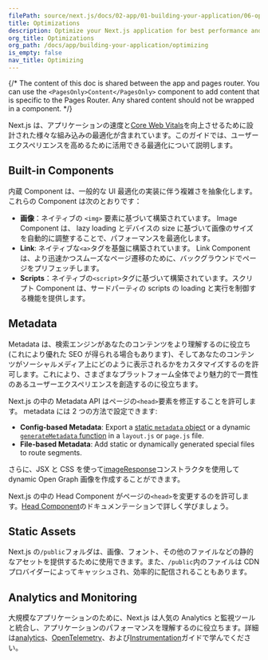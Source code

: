 ```yaml
---
filePath: source/next.js/docs/02-app/01-building-your-application/06-optimizing/index.mdx
title: Optimizations
description: Optimize your Next.js application for best performance and user experience.
org_title: Optimizations
org_path: /docs/app/building-your-application/optimizing
is_empty: false
nav_title: Optimizing
---
```


{/* The content of this doc is shared between the app and pages router. You can use the `<PagesOnly>Content</PagesOnly>` component to add content that is specific to the Pages Router. Any shared content should not be wrapped in a component. */}

Next.js は、アプリケーションの速度と[Core Web Vitals](https://web.dev/vitals/)を向上させるために設計された様々な組み込みの最適化が含まれています。このガイドでは、ユーザーエクスペリエンスを高めるために活用できる最適化について説明します。

## Built-in Components

内蔵 Component は、一般的な UI 最適化の実装に伴う複雑さを抽象化します。これらの Component は次のとおりです：

- **画像**：ネイティブの `<img>` 要素に基づいて構築されています。 Image Component は、 lazy loading とデバイスの size に基づいて画像のサイズを自動的に調整することで、パフォーマンスを最適化します。
- **Link**: ネイティブな`<a>`タグを基盤に構築されています。 Link Component は、より迅速かつスムーズなページ遷移のために、バックグラウンドでページをプリフェッチします。
- **Scripts**：ネイティブの`<script>`タグに基づいて構築されています。スクリプト Component は、サードパーティの scripts の loading と実行を制御する機能を提供します。

## Metadata

Metadata は、検索エンジンがあなたのコンテンツをより理解するのに役立ち(これにより優れた SEO が得られる場合もあります)、そしてあなたのコンテンツがソーシャルメディア上にどのように表示されるかをカスタマイズするのを許可します。これにより、さまざまなプラットフォーム全体でより魅力的で一貫性のあるユーザーエクスペリエンスを創造するのに役立ちます。

<AppOnly>

Next.js の中の Metadata API はページの`<head>`要素を修正することを許可します。 metadata には 2 つの方法で設定できます:

- **Config-based Metadata**: Export a [static `metadata` object](/docs/app/api-reference/functions/generate-metadata#metadata-object) or a dynamic [`generateMetadata` function](/docs/app/api-reference/functions/generate-metadata#generatemetadata-function) in a `layout.js` or `page.js` file.
- **File-based Metadata**: Add static or dynamically generated special files to route segments.

さらに、JSX と CSS を使って[imageResponse](/ja/javascript/next.js/v14/02-app/02-api-reference/04-functions/image-response)コンストラクタを使用して dynamic Open Graph 画像を作成することができます。

</AppOnly>

<PagesOnly>

Next.js の中の Head Component がページの`<head>`を変更するのを許可します。[Head Component](/ja/javascript/next.js/v14/03-pages/02-api-reference/01-components/head)のドキュメンテーションで詳しく学びましょう。

</PagesOnly>

## Static Assets

Next.js の`/public`フォルダは、画像、フォント、その他のファイルなどの静的なアセットを提供するために使用できます。また、`/public`内のファイルは CDN プロバイダーによってキャッシュされ、効率的に配信されることもあります。

## Analytics and Monitoring

大規模なアプリケーションのために、Next.js は人気の Analytics と監視ツールと統合し、アプリケーションのパフォーマンスを理解するのに役立ちます。詳細は<PagesOnly>[analytics](/ja/javascript/next.js/v14/02-app/01-building-your-application/06-optimizing/08-analytics)、</PagesOnly>[OpenTelemetry](/ja/javascript/next.js/v14/03-pages/01-building-your-application/05-optimizing/10-open-telemetry)<PagesOnly>、</PagesOnly>および[Instrumentation](/ja/javascript/next.js/v14/03-pages/01-building-your-application/05-optimizing/09-instrumentation)ガイドで学んでください。
